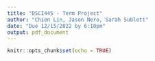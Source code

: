 ---
title: "DSCI445 - Term Project"
author: "Chien Lin, Jason Nero, Sarah Sublett"
date: "Due 12/15/2022 by 6:10pm"
output: pdf_document
---

```{r setup, include=FALSE}
knitr::opts_chunk$set(echo = TRUE)
```

